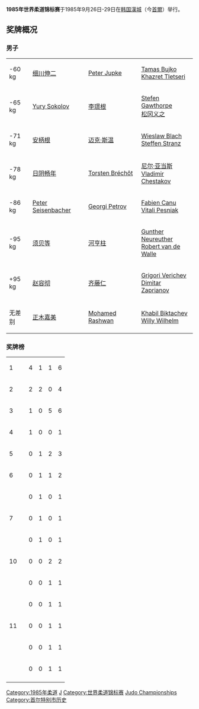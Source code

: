 '''1985年世界柔道锦标赛'''于1985年9月26日-29日在[[韩国|韩国]][[漢城|漢城]]（今[[首爾|首爾]]）举行。

==奖牌概况==

===男子===
{| {{MedalistTable|type=项目}}
|-
|<nowiki>-60 kg</nowiki>
|{{flagicon|JPN}} [[细川伸二|细川伸二]]
|{{fl影片agicon|GER}} [[Peter_Jupke|Peter Jupke]]
|{{flagicon|HUN}} [[Tamas_Bujko|Tamas Bujko]] <br> {{flagicon|URS}} [[Khazret_Tletseri|Khazret Tletseri]]
|-
|<nowiki>-65 kg</nowiki>
|{{flagicon|URS}} [[Yury_Sokolov|Yury Sokolov]]
|{{flagicon|KOR}} [[李璟根|李璟根]]
|{{flagicon|GBR}} [[Stefen_Gawthorpe|Stefen Gawthorpe]] <br> {{flagicon|JPN}} [[松冈义之|松冈义之]]
|-
|<nowiki>-71 kg</nowiki>
|{{flagicon|KOR}} [[安柄根|安柄根]]
|{{flagicon|USA}} [[迈克·斯温|迈克·斯温]]
|{{flagicon|POL}} [[Wieslaw_Blach|Wieslaw Blach]] <br> {{flagicon|GER}} [[Steffen_Stranz|Steffen Stranz]]
|-
|<nowiki>-78 kg</nowiki>
|{{flagicon|JPN}} [[日阴畅年|日阴畅年]]
|{{flagicon|GDR}} [[Torsten_Bréchôt|Torsten Bréchôt]]
|{{flagicon|GBR}} [[尼尔·亚当斯_(柔道运动员|尼尔·亚当斯]] <br> {{flagicon|URS}} [[Vladimir_Chestakov|Vladimir Chestakov]]
|-
|<nowiki>-86 kg</nowiki>
|{{flagicon|AUT}} [[Peter_Seisenbacher|Peter Seisenbacher]]
|{{flagicon|BUL}} [[Georgi_Petrov_(judoka)|Georgi Petrov]]
|{{flagicon|FRA}} [[Fabien_Canu|Fabien Canu]] <br> {{flagicon|URS}} [[Vitali_Pesniak|Vitali Pesniak]]
|-
|<nowiki>-95 kg</nowiki>
|{{flagicon|JPN}} [[须贝等|须贝等]]
|{{flagicon|KOR}} [[河亨柱|河亨柱]]
|{{flagicon|GER}} [[Gunther_Neureuther|Gunther Neureuther]] <br> {{flagicon|BEL}} [[Robert_van_de_Walle|Robert van de Walle]]
|-
|<nowiki>+95 kg</nowiki>
|{{flagicon|KOR}} [[赵容彻|赵容彻]]
|{{flagicon|JPN}} [[齐藤仁|齐藤仁]]
|{{flagicon|URS}} [[Grigori_Verichev|Grigori Verichev]] <br> {{flagicon|BUL}} [[Dimitar_Zaprianov|Dimitar Zaprianov]]
|-
|无差别
|{{flagicon|JPN}} [[正木嘉美|正木嘉美]]
|{{flagicon|EGY}} [[Mohamed_Rashwan|Mohamed Rashwan]]
|{{flagicon|URS}} [[Khabil_Biktachev|Khabil Biktachev]] <br> {{flagicon|NED}} [[Willy_Wilhelm|Willy Wilhelm]]
|}

=== 奖牌榜 ===
{| {{RankedMedalTable}}
|-
| 1 || align="left"|{{flagcountry|JPN}} || 4 || 1 || 1 || 6
|-
| 2 || align="left"|{{flagcountry|KOR}} || 2 || 2 || 0 || 4
|-
| 3 || align="left"|{{flagcountry|URS}} || 1 || 0 || 5 || 6
|-
| 4 || align="left"|{{flagcountry|AUT}} || 1 || 0 || 0 || 1
|-
| 5 || align="left"|{{flagcountry|GER}} || 0 || 1 || 2 || 3
|-
| 6 || align="left"|{{flagcountry|BUL}} || 0 || 1 || 1 || 2
|-
| rowspan=3| 7 || align="left"|{{flagcountry|EGY}} || 0 || 1 || 0 || 1
|-
| align="left"|{{flagcountry|USA}} || 0 || 1 || 0 || 1
|-
| align="left"|{{flagcountry|GDR}} || 0 || 1 || 0 || 1
|-
| 10 || align="left"|{{flagcountry|GBR}} || 0 || 0 || 2 || 2
|-
| rowspan=5| 11 || align="left"|{{flagcountry|POL}} || 0 || 0 || 1 || 1
|-
| align="left"|{{flagcountry|FRA}} || 0 || 0 || 1 || 1
|-
| align="left"|{{flagcountry|BEL}} || 0 || 0 || 1 || 1
|-
| align="left"|{{flagcountry|HUN}} || 0 || 0 || 1 || 1
|-
| align="left"|{{flagcountry|NED}} || 0 || 0 || 1 || 1
|-
|}

{{WC Judo}}

[[Category:1985年柔道|Category:1985年柔道]]
[[Category:1985年韓國|J]]
[[Category:世界柔道锦标赛|Category:世界柔道锦标赛]]
[[Category:韩国主办的国际体育赛事|Judo Championships]]
[[Category:首尔特别市历史|Category:首尔特别市历史]]